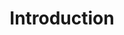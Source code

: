 ---
title: "Introduction"
description: "Welcome to Niles!   We’re thrilled to have you on board.   Whether you’re just starting out or ready to bring your boldest ideas to life, Niles has you covered. From quick start guides and prompting tips to full walkthroughs on managing your database, securing your app, building backend logic, and adding custom integrations, everything is here.   Take things at your own pace, then jump back into Niles to start building in minutes. We can’t wait to see what you create."
mode: "wide"
---